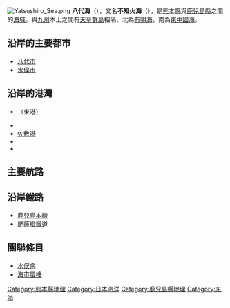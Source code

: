 {{unreferenced|time=2015-04-16T01:30:09+00:00}}
[[File:Yatsushiro_Sea.png|thumb]]
'''八代海'''（{{lang|ja|やつしろかい}}），又名'''不知火海'''（{{lang|ja|しらぬいかい}}），是[[熊本縣|熊本縣]]與[[鹿兒島縣|鹿兒島縣]]之間的[[海域|海域]]。與[[九州_(日本)|九州]]本土之間有[[天草群島|天草群島]]相隔，北為[[有明海|有明海]]，南為[[東中國海|東中國海]]。

== 沿岸的主要都市 ==
* [[八代市|八代市]]
* [[水俣市|水俣市]]

== 沿岸的港灣 ==
* {{link-ja|三角港|三角港}}（東港）
* {{link-ja|八代港|八代港}}
* [[佐敷港|佐敷港]]
* {{link-ja|水俣港|水俣港}}
* {{link-ja|本渡港|本渡港}}

== 主要航路 ==

== 沿岸鐵路 ==
* [[鹿兒島本線|鹿兒島本線]]
* [[肥薩橙鐵道|肥薩橙鐵道]]

== 關聯條目 ==
* [[水俣病|水俣病]]
* [[海市蜃樓|海市蜃樓]]

{{Authority control}}
[[Category:熊本縣地理|Category:熊本縣地理]]
[[Category:日本海洋|Category:日本海洋]]
[[Category:鹿兒島縣地理|Category:鹿兒島縣地理]]
[[Category:东海|Category:东海]]